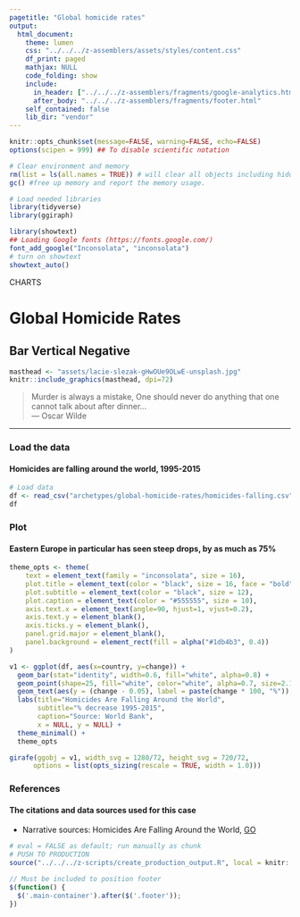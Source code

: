 ```yaml
---
pagetitle: "Global homicide rates"
output:
  html_document:
    theme: lumen
    css: "../../../z-assemblers/assets/styles/content.css"
    df_print: paged
    mathjax: NULL
    code_folding: show
    include:
      in_header: ["../../../z-assemblers/fragments/google-analytics.html", "../../../z-assemblers/fragments/header.html"]
      after_body: "../../../z-assemblers/fragments/footer.html"
    self_contained: false
    lib_dir: "vendor"
---
```


```r

knitr::opts_chunk$set(message=FALSE, warning=FALSE, echo=FALSE)
options(scipen = 999) ## To disable scientific notation

# Clear environment and memory
rm(list = ls(all.names = TRUE)) # will clear all objects including hidden objects.
gc() #free up memory and report the memory usage.

# Load needed libraries
library(tidyverse)
library(ggiraph)

library(showtext)
## Loading Google fonts (https://fonts.google.com/)
font_add_google("Inconsolata", "inconsolata")
# turn on showtext
showtext_auto()

```

<div class="activity">
CHARTS
</div>

# Global Homicide Rates
## Bar Vertical Negative 

```r

masthead <- "assets/lacie-slezak-gHwOUe9OLwE-unsplash.jpg"
knitr::include_graphics(masthead, dpi=72)

```

> Murder is always a mistake, One should never do anything that one cannot talk about after dinner...\
--- Oscar Wilde\

***

### Load the data
#### Homicides are falling around the world, 1995-2015

```r

# Load data
df <- read_csv("archetypes/global-homicide-rates/homicides-falling.csv", col_names=TRUE)
df

```

### Plot
#### Eastern Europe in particular has seen steep drops, by as much as 75%

```r

theme_opts <- theme(
    text = element_text(family = "inconsolata", size = 16), 
    plot.title = element_text(color = "black", size = 16, face = "bold"),
    plot.subtitle = element_text(color = "black", size = 12),
    plot.caption = element_text(color = "#555555", size = 10),
    axis.text.x = element_text(angle=90, hjust=1, vjust=0.2),
    axis.text.y = element_blank(),
    axis.ticks.y = element_blank(),
    panel.grid.major = element_blank(),
    panel.background = element_rect(fill = alpha("#1db4b3", 0.4))
)

v1 <- ggplot(df, aes(x=country, y=change)) +
  geom_bar(stat="identity", width=0.6, fill="white", alpha=0.8) +
  geom_point(shape=25, fill="white", color="white", alpha=0.7, size=2.1) +
  geom_text(aes(y = (change - 0.05), label = paste(change * 100, "%")), hjust = 0.0, angle=90, size=3, family = "inconsolata") +
  labs(title="Homicides Are Falling Around the World",
       subtitle="% decrease 1995-2015",
       caption="Source: World Bank",
       x = NULL, y = NULL) +
  theme_minimal() +
  theme_opts

girafe(ggobj = v1, width_svg = 1280/72, height_svg = 720/72,
      options = list(opts_sizing(rescale = TRUE, width = 1.0)))

```

### References
#### The citations and data sources used for this case

* Narrative sources: Homicides Are Falling Around the World, [GO](https://informationisbeautiful.net/beautifulnews/695-homicides-falling/){target="_blank"}


```r

# eval = FALSE as default; run manually as chunk
# PUSH TO PRODUCTION
source("../../../z-scripts/create_production_output.R", local = knitr::knit_global())

```


```js

// Must be included to position footer
$(function() {
  $('.main-container').after($('.footer'));
})

```

